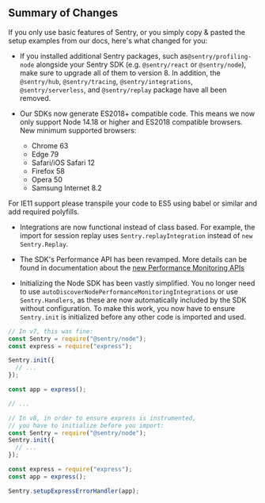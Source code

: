 ## Summary of Changes

If you only use basic features of Sentry, or you simply copy & pasted the setup examples from our docs, here's what changed for you:

- If you installed additional Sentry packages, such as`@sentry/profiling-node` alongside your Sentry SDK (e.g. `@sentry/react` or `@sentry/node`), make sure to upgrade all of them to version 8. In addition, the `@sentry/hub`, `@sentry/tracing`, `@sentry/integrations`, `@sentry/serverless`, and `@sentry/replay` package have all been removed.

- Our SDKs now generate ES2018+ compatible code. This means we now only support Node 14.18 or higher and ES2018 compatible browsers. New minimum supported browsers:

  - Chrome 63
  - Edge 79
  - Safari/iOS Safari 12
  - Firefox 58
  - Opera 50
  - Samsung Internet 8.2

For IE11 support please transpile your code to ES5 using babel or similar and add required polyfills.

- Integrations are now functional instead of class based. For example, the import for session replay uses `Sentry.replayIntegration` instead of `new Sentry.Replay`.

- The SDK's Performance API has been revamped. More details can be found in documentation about the [new Performance Monitoring APIs](./v8-new-performance-api/)

- Initializing the Node SDK has been vastly simplified. You no longer need to use `autoDiscoverNodePerformanceMonitoringIntegrations` or use `Sentry.Handlers`, as these are now automatically included by the SDK without configuration. To make this work, you now have to ensure `Sentry.init` is initialized before any other code is imported and used.

```JavaScript
// In v7, this was fine:
const Sentry = require("@sentry/node");
const express = require("express");

Sentry.init({
  // ...
});

const app = express();

// ...

// In v8, in order to ensure express is instrumented,
// you have to initialize before you import:
const Sentry = require("@sentry/node");
Sentry.init({
  // ...
});

const express = require("express");
const app = express();

Sentry.setupExpressErrorHandler(app);
```
